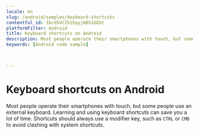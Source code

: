 ```yaml
---
locale: en
slug: /android/samples/keyboard-shortcuts
contentful_id: 1bcdSVCZVihpyj6BS1GEbt
platformFilter: Android
title: Keyboard shortcuts on Android
description: Most people operate their smartphones with touch, but some people use an external keyboard.
keywords: [Android code sample]


	
---
```


# Keyboard shortcuts on Android

Most people operate their smartphones with touch, but some people use an external keyboard. Learning and using keyboard shortcuts can save you a lot of time. Shortcuts should always use a modifier key, such as `CTRL` or `CMD` to avoid clashing with system shortcuts.

<CodeSample id="keyboard-shortcuts" locale="en" platform="android"/>